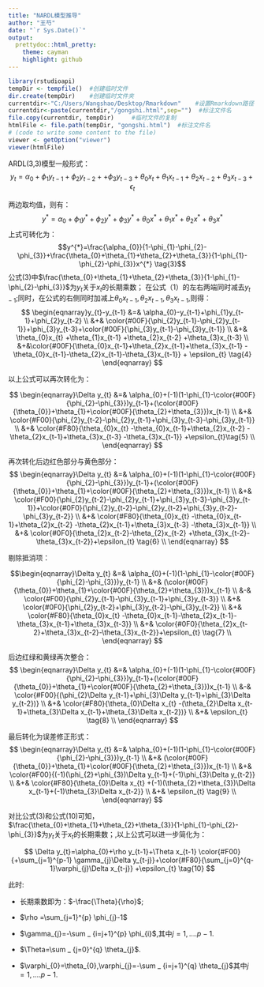 ```yaml
---
title: "NARDL模型推导"
author: "王芍"
date: "`r Sys.Date()`"
output:
  prettydoc::html_pretty:
    theme: cayman
    highlight: github
---
```


```r
library(rstudioapi)
tempDir <- tempfile()  #创建临时文件
dir.create(tempDir)    #创建临时文件夹
currentdir<-"C:/Users/Wangshao/Desktop/Rmarkdown"    #设置Rmarkdown路径
currentdir<-paste(currentdir,"/gongshi.html",sep="")  #标注文件名
file.copy(currentdir, tempDir)     #临时文件的复制
htmlFile <- file.path(tempDir, "gongshi.html")  #标注文件名
# (code to write some content to the file)
viewer <- getOption("viewer")
viewer(htmlFile)
```

ARDL(3,3)模型一般形式： 
$$y_{t}=\alpha_{0}+\phi_{1}y_{t-1}+\phi_{2}y_{t-2}++\phi_{3}y_{t-3}+\theta_{0}x_{t} +\theta_{1}x_{t-1} +\theta_{2}x_{t-2} +\theta_{3}x_{t-3}+\epsilon_{t}   \tag{1}$$

两边取均值，则有： 
$$y^{*}=\alpha_{0}+\phi_{1}y^{*}+\phi_{2}y^{*}+\phi_{3}y^{*}+\theta_{0}x^{*}+\theta_{1}x^{*}+\theta_{2}x^{*}+\theta_{3}x^{*} \tag{2}$$ 上式可转化为： $$y^{*}=\frac{\alpha_{0}}{1-\phi_{1}-\phi_{2}-\phi_{3}}+\frac{\theta_{0}+\theta_{1}+\theta_{2}+\theta_{3}}{1-\phi_{1}-\phi_{2}-\phi_{3}}x^{*} \tag{3}$$
公式(3)中$\frac{\theta_{0}+\theta_{1}+\theta_{2}+\theta_{3}}{1-\phi_{1}-\phi_{2}-\phi_{3}}$为$y_{t}$关于$x_{t}$的长期乘数； 在公式（1）的左右两端同时减去$y_{t-1}$;同时，在公式的右侧同时加减上$\theta_{0}x_{t-1},\theta_{2}x_{t-1},\theta_{3}x_{t-1}$,则得： 
$$
\begin{eqnarray}y_{t}-y_{t-1}
    &=& \alpha_{0}-y_{t-1}+\phi_{1}y_{t-1}+\phi_{2}y_{t-2} \\
    &+& \color{#00F}{\phi_{2}y_{t-1}-\phi_{2}y_{t-1}}+\phi_{3}y_{t-3}+\color{#00F}{\phi_{3}y_{t-1}-\phi_{3}y_{t-1}} \\
    &+& \theta_{0}x_{t} +\theta_{1}x_{t-1} +\theta_{2}x_{t-2} +\theta_{3}x_{t-3}  \\
    &+&\color{#00F}{\theta_{0}x_{t-1}+\theta_{2}x_{t-1}+\theta_{3}x_{t-1} -\theta_{0}x_{t-1}-\theta_{2}x_{t-1}-\theta_{3}x_{t-1}} + \epsilon_{t} \tag{4}
\end{eqnarray}
$$

以上公式可以再次转化为：

$$
\begin{eqnarray}\Delta y_{t}
    &=& \alpha_{0}+(-1)(1-\phi_{1}-\color{#00F}{\phi_{2}-\phi_{3}})y_{t-1}+(\color{#00F}{\theta_{0}}+\theta_{1}+\color{#00F}{\theta_{2}+\theta_{3}})x_{t-1} \\
    &+& \color{#F00}{\phi_{2}y_{t-2}-\phi_{2}y_{t-1}+\phi_{3}y_{t-3}-\phi_{3}y_{t-1}} \\
    &+& \color{#F80}{\theta_{0}x_{t} -\theta_{0}x_{t-1}+\theta_{2}x_{t-2} -\theta_{2}x_{t-1}+\theta_{3}x_{t-3} -\theta_{3}x_{t-1}} +\epsilon_{t}\tag{5} \\
\end{eqnarray}
$$

 再次转化后边红色部分与黄色部分： 
 $$
\begin{eqnarray}\Delta y_{t}
    &=& \alpha_{0}+(-1)(1-\phi_{1}-\color{#00F}{\phi_{2}-\phi_{3}})y_{t-1}+(\color{#00F}{\theta_{0}}+\theta_{1}+\color{#00F}{\theta_{2}+\theta_{3}})x_{t-1} \\
    &+& \color{#F00}{\phi_{2}y_{t-2}-\phi_{2}y_{t-1}+\phi_{3}y_{t-3}-\phi_{3}y_{t-1}}+\color{#0F0}{\phi_{2}y_{t-2}-\phi_{2}y_{t-2}+\phi_{3}y_{t-2}-\phi_{3}y_{t-2}} \\
    &+& \color{#F80}{\theta_{0}x_{t} -\theta_{0}x_{t-1}+\theta_{2}x_{t-2} -\theta_{2}x_{t-1}+\theta_{3}x_{t-3} -\theta_{3}x_{t-1}}  \\
    &+& \color{#0F0}{\theta_{2}x_{t-2}-\theta_{2}x_{t-2} +\theta_{3}x_{t-2}-\theta_{3}x_{t-2}}+\epsilon_{t} \tag{6} \\
\end{eqnarray}
$$
 


剔除抵消项：

$$\begin{eqnarray}\Delta y_{t}
    &=& \alpha_{0}+(-1)(1-\phi_{1}-\color{#00F}{\phi_{2}-\phi_{3}})y_{t-1} \\
    &+& (\color{#00F}{\theta_{0}}+\theta_{1}+\color{#00F}{\theta_{2}+\theta_{3}})x_{t-1} \\
    &-& \color{#F00}{\phi_{2}y_{t-1}-\phi_{3}y_{t-1}+\phi_{3}y_{t-3}} \\
    &+& \color{#0F0}{\phi_{2}y_{t-2}+\phi_{3}y_{t-2}-\phi_{3}y_{t-2}} \\
    &+& \color{#F80}{\theta_{0}x_{t} -\theta_{0}x_{t-1}-\theta_{2}x_{t-1}-\theta_{3}x_{t-1}+\theta_{3}x_{t-3}} \\
    &+& \color{#0F0}{\theta_{2}x_{t-2}+\theta_{3}x_{t-2}-\theta_{3}x_{t-2}}+\epsilon_{t} \tag{7} \\
\end{eqnarray}
$$



后边红绿和黄绿再次整合：
$$
\begin{eqnarray}\Delta y_{t}
    &=& \alpha_{0}+(-1)(1-\phi_{1}-\color{#00F}{\phi_{2}-\phi_{3}})y_{t-1}+(\color{#00F}{\theta_{0}}+\theta_{1}+\color{#00F}{\theta_{2}+\theta_{3}})x_{t-1} \\
    &-& \color{#F00}{(\phi_{2}\Delta y_{t-1}+\phi_{3}\Delta y_{t-1}+\phi_{3}\Delta y_{t-2})} \\
    &+& \color{#F80}{\theta_{0}\Delta x_{t} -(\theta_{2}\Delta x_{t-1}+\theta_{3}\Delta x_{t-1}+\theta_{3}\Delta x_{t-2})}  \\
    &+& \epsilon_{t} \tag{8} \\
\end{eqnarray}
$$


最后转化为误差修正形式：
$$
\begin{eqnarray}\Delta y_{t}
    &=& \alpha_{0}+(-1)(1-\phi_{1}-\color{#00F}{\phi_{2}-\phi_{3}})y_{t-1} \\
    &+& (\color{#00F}{\theta_{0}}+\theta_{1}+\color{#00F}{\theta_{2}+\theta_{3}})x_{t-1} \\
    &+& \color{#F00}{(-1)(\phi_{2}+\phi_{3})\Delta y_{t-1}+(-1)\phi_{3}\Delta y_{t-2}} \\
    &+& \color{#F80}{\theta_{0}\Delta x_{t} +(-1)(\theta_{2}+\theta_{3})\Delta x_{t-1}+(-1)\theta_{3}\Delta x_{t-2}} \\
    &+& \epsilon_{t} \tag{9} \\
\end{eqnarray}
$$




对比公式(3)和公式(10)可知，$\frac{\theta_{0}+\theta_{1}+\theta_{2}+\theta_{3}}{1-\phi_{1}-\phi_{2}-\phi_{3}}$为$y_{t}$关于$x_{t}$的长期乘数；,以上公式可以进一步简化为：

$$
\Delta y_{t}=\alpha_{0}+\rho y_{t-1}+\Theta x_{t-1} \color{#F00}{+\sum_{j=1}^{p-1}
\gamma_{j}\Delta y_{t-j}}+\color{#F80}{\sum_{j=0}^{q-1}\varphi_{j}\Delta x_{t-j}}  
                    +\epsilon_{t} \tag{10}
$$

此时:

-   长期乘数即为：$-\frac{\Theta}{\rho}$;

-   $\rho =\sum_{j=1}^{p} \phi_{j}-1$

-   $\gamma_{j}=-\sum _ {i=j+1}^{p} \phi_{i}$,其中$j=1,....p-1$.

-   $\Theta=\sum _ {j=0}^{q} \theta_{j}$.

-   $\varphi_{0}=\theta_{0},\varphi_{j}=-\sum _ {i=j+1}^{q} \theta_{j}$其中$j=1,....p-1$.
